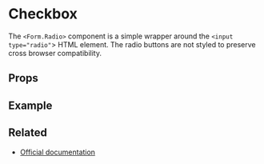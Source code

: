 

<Meta title="Form/Radio" />

# Checkbox
The `<Form.Radio>` component is a simple wrapper around the `<input type="radio"`> HTML element.
The radio buttons are not styled to preserve cross browser compatibility.

## Props

<ArgsTable of={Form.Radio} />

<CommonProps />

## Example

<Canvas>
  <Story story={stories.RadioExample} name="Radio" />
</Canvas>


## Related

- [Official documentation](https://bulma.io/documentation/form/radio)